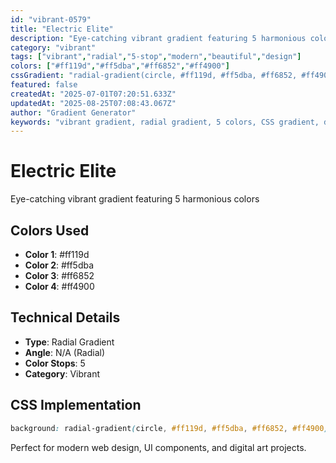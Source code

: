 ```yaml
---
id: "vibrant-0579"
title: "Electric Elite"
description: "Eye-catching vibrant gradient featuring 5 harmonious colors"
category: "vibrant"
tags: ["vibrant","radial","5-stop","modern","beautiful","design"]
colors: ["#ff119d","#ff5dba","#ff6852","#ff4900"]
cssGradient: "radial-gradient(circle, #ff119d, #ff5dba, #ff6852, #ff4900)"
featured: false
createdAt: "2025-07-01T07:20:51.633Z"
updatedAt: "2025-08-25T07:08:43.067Z"
author: "Gradient Generator"
keywords: "vibrant gradient, radial gradient, 5 colors, CSS gradient, design, #ff119d, #ff5dba, #ff6852, #ff4900"
---
```


# Electric Elite

Eye-catching vibrant gradient featuring 5 harmonious colors

## Colors Used
- **Color 1**: #ff119d
- **Color 2**: #ff5dba
- **Color 3**: #ff6852
- **Color 4**: #ff4900

## Technical Details
- **Type**: Radial Gradient
- **Angle**: N/A (Radial)
- **Color Stops**: 5
- **Category**: Vibrant

## CSS Implementation
```css
background: radial-gradient(circle, #ff119d, #ff5dba, #ff6852, #ff4900);
```

Perfect for modern web design, UI components, and digital art projects.

